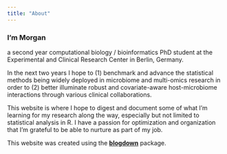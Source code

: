 ```yaml
---
title: "About"
---
```


### I'm Morgan

a second year computational biology / bioinformatics PhD student at the Experimental and Clinical Research Center in Berlin, Germany. 

In the next two years I hope to (1) benchmark and advance the statistical methods being widely deployed in microbiome and multi-omics research in order to (2) better illuminate robust and covariate-aware host-microbiome interactions through various clinical collaborations.

This website is where I hope to digest and document some of what I'm learning for my research along the way, especially but not limited to statistical analysis in R. I have a passion for optimization and organization that I'm grateful to be able to nurture as part of my job.

This website was created using the [**blogdown**](https://github.com/rstudio/blogdown) package.
